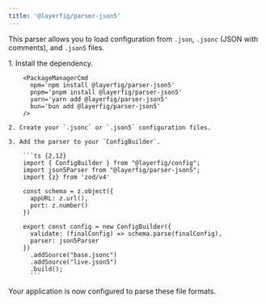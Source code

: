 ```yaml
---
title: '@layerfig/parser-json5'
---
```



This parser allows you to load configuration from `.json`, `.jsonc` (JSON with comments), and `.json5` files.

<Steps>
    1. Install the dependency.

        <PackageManagerCmd
          npm='npm install @layerfig/parser-json5'
          pnpm='pnpm install @layerfig/parser-json5'
          yarn='yarn add @layerfig/parser-json5'
          bun='bun add @layerfig/parser-json5'
        />

    2. Create your `.jsonc` or `.json5` configuration files.

    3. Add the parser to your `ConfigBuilder`.

        ```ts {2,12}
        import { ConfigBuilder } from "@layerfig/config";
        import json5Parser from "@layerfig/parser-json5";
        import {z} from 'zod/v4'

        const schema = z.object({
          appURL: z.url(),
          port: z.number()
        })

        export const config = new ConfigBuilder({
          validate: (finalConfig) => schema.parse(finalConfig),
          parser: json5Parser
        })
          .addSource("base.jsonc")
          .addSource("live.json5")
          .build();
          ```
</Steps>

Your application is now configured to parse these file formats.
